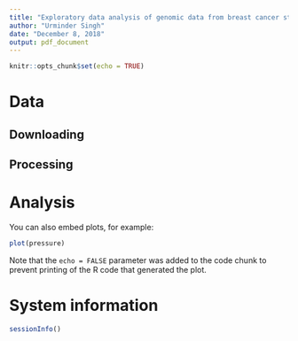 ```yaml
---
title: "Exploratory data analysis of genomic data from breast cancer studies"
author: "Urminder Singh"
date: "December 8, 2018"
output: pdf_document
---
```


```r
knitr::opts_chunk$set(echo = TRUE)
```


# Data

## Downloading

## Processing


# Analysis

You can also embed plots, for example:

```r
plot(pressure)
```

Note that the `echo = FALSE` parameter was added to the code chunk to prevent printing of the R code that generated the plot.


# System information

```r
sessionInfo()
```